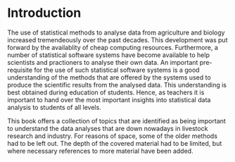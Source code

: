 # Introduction {#intro}
The use of statistical methods to analyse data from agriculture and biology increased tremendeously over the past decades. This development was put forward by the availablity of cheap computing resources. Furthermore, a number of statistical software systems have become available to help scientists and practioners to analyse their own data. An important pre-requisite for the use of such statistical software systems is a good understanding of the methods that are offered by the systems used to produce the scientific results from the analysed data. This understanding is best obtained during education of students. Hence, as teachers it is important to hand over the most important insights into statistical data analysis to students of all levels.

This book offers a collection of topics that are identified as being important to understand the data analyses that are down nowadays in livestock research and industry. For reasons of space, some of the older methods had to be left out. The depth of the covered material had to be limited, but where necessary references to more material have been added. 
